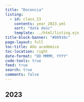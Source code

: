```yaml
---
title: "Docencia"
listing:
  - id: class_23
    contents: year_2023.yml
    sort: "date desc"
    template: ../html/listing.ejs
title-block-banner: "#00916c"
page-layout: full
toc-title: Año académico
toc-location: right
date-format: "DD MMMM, YYYY"
code-tools: true
feed: true
search: true
comments: false
---
```


## 2023

::: {#class_23}

:::
